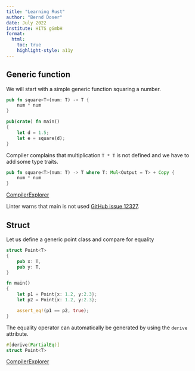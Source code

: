 ```yaml
---
title: "Learning Rust"
author: "Bernd Doser"
date: July 2022
institute: HITS gGmbH
format:
  html:
    toc: true
    highlight-style: a11y
---
```


## Generic function

We will start with a simple generic function squaring a number.

```Rust
pub fn square<T>(num: T) -> T {
    num * num
}

pub(crate) fn main()
{
    let d = 1.5;
    let e = square(d);
}
```

Compiler complains that multiplication `T * T` is not defined and we have to add some type traits. 

```Rust
pub fn square<T>(num: T) -> T where T: Mul<Output = T> + Copy {
    num * num
}
```
[CompilerExplorer](https://godbolt.org/z/YMhGc3Yvd)

Linter warns that main is not used [GitHub issue 12327](https://github.com/rust-lang/rust/issues/12327).


## Struct

Let us define a generic point class and compare for equality

```Rust
struct Point<T>
{
    pub x: T,
    pub y: T,
}

fn main()
{
    let p1 = Point{x: 1.2, y:2.3};
    let p2 = Point{x: 1.2, y:2.3};

    assert_eq!(p1 == p2, true);
}
```

The equality operator can automatically be generated by using the `derive` attribute.

```Rust
#[derive(PartialEq)]
struct Point<T>
```

[CompilerExplorer](https://godbolt.org/z/e97PedWjG)
